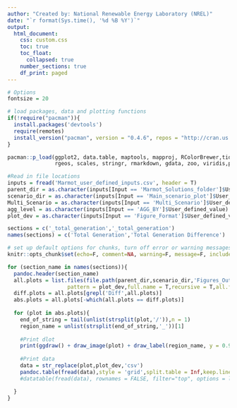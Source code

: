```yaml
---
author: "Created by: National Renewable Energy Laboratory (NREL)"
date: "`r format(Sys.time(), '%d %B %Y')`"
output:
  html_document:
    css: custom.css
    toc: true
    toc_float:
      collapsed: true
    number_sections: true
    df_print: paged
---
```


```r

# Options
fontsize = 20

# load packages, data and plotting functions
if(!require("pacman")){
  install.packages('devtools')
  require(remotes)
  install_version("pacman", version = "0.4.6", repos = "http://cran.us.r-project.org")
}

pacman::p_load(ggplot2, data.table, maptools, mapproj, RColorBrewer,tidyverse,magick,cowplot,DT,
               rgeos, scales, stringr, rmarkdown, gdata, zoo, viridis,png,grid,dplyr,highlight,pander)

#Read in file locations
inputs = fread('Marmot_user_defined_inputs.csv', header = T)
parent_dir = as.character(inputs[Input == 'Marmot_Solutions_folder']$User_defined_value)
scenario_dir = as.character(inputs[Input == 'Main_scenario_plot']$User_defined_value)
Multi_Scenario = as.character(inputs[Input == 'Multi_Scenario']$User_defined_value)
agg_level = as.character(inputs[Input == 'AGG_BY']$User_defined_value)
plot_dev = as.character(inputs[Input == 'Figure_Format']$User_defined_value)

sections = c('_total_generation','_total_generation')
names(sections) = c('Total Generation','Total Generation Difference')

# set up default options for chunks, turn off error or warning messages
knitr::opts_chunk$set(echo=F, comment=NA, warning=F, message=F, include=T,dev='svg', cache = F, fig.width = 20,results = 'asis',out.width = "50%", fig.asp = 0.675)

```

```r
for (section_name in names(sections)){
  pandoc.header(section_name)
  all.plots = list.files(file.path(parent_dir,scenario_dir,'Figures_Output',paste0(agg_level,sections[section_name])),
                   pattern = plot_dev,full.name = T,recursive = T,all.files = T)
  diff.plots = all.plots[grepl('Diff',all.plots)]
  abs.plots = all.plots[-which(all.plots == diff.plots)]
  
  for (plot in abs.plots){
    end_of_string = tail(unlist(strsplit(plot,'/')),n = 1)
    region_name = unlist(strsplit(end_of_string,'_'))[1]
  
    #Print dlot
    print(ggdraw() + draw_image(plot) + draw_label(region_name, y = 0.975, fontfamily = "serif", size = 48))
  
    #Print data
    data = str_replace(plot,plot_dev,'csv')
    pandoc.table(fread(data),style = 'grid',split.table = Inf,keep.line.breaks = T)
    #datatable(fread(data), rownames = FALSE, filter="top", options = list(pageLength = length(Multi_Scenario), scrollX=T))

  }
}
```

<!-- # Generation {.tabset} -->
<!-- ## Total Generation -->
<!-- ```{r total generation, out.width = "50%", fig.asp = 0.675} -->
<!-- # %%%%%%%%%%%%%%%%%%%%%%%%%%%%%%%%%%%%%%%%%%%%%%%%%%%%%%%%%%%%%%%%%%%%%%%%%% -->
<!-- all.plots = list.files(file.path(parent_dir,scenario_dir,'Figures_Output',paste0(agg_level,'_total_generation')), -->
<!--                    pattern = plot_dev,full.name = T,recursive = T,all.files = T) -->
<!-- diff.plots = all.plots[grepl('Diff',all.plots)] -->
<!-- abs.plots = all.plots[-which(all.plots == diff.plots)] -->
<!-- for (plot in abs.plots){ -->
<!--   end_of_string = tail(unlist(strsplit(plot,'/')),n = 1) -->
<!--   region_name = unlist(strsplit(end_of_string,'_'))[1] -->

<!--   #Print dlot -->
<!--   print(ggdraw() + draw_image(plot) + draw_label(region_name, y = 0.975, fontfamily = "serif", size = 48)) -->

<!--   #Print data -->
<!--   data = str_replace(plot,plot_dev,'csv') -->
<!--   print(fread(data)) -->
<!--   #datatable(fread(data), rownames = FALSE, filter="top", options = list(pageLength = length(Multi_Scenario), scrollX=T)) -->
<!-- } -->
<!-- # %%%%%%%%%%%%%%%%%%%%%%%%%%%%%%%%%%%%%%%%%%%%%%%%%%%%%%%%%%%%%%%%%%%%%%%%%% -->
<!-- ``` -->

<!-- ## Total Generation Difference -->
<!-- ```{r total generation difference, out.width = "50%", fig.asp = 0.675} -->
<!-- # %%%%%%%%%%%%%%%%%%%%%%%%%%%%%%%%%%%%%%%%%%%%%%%%%%%%%%%%%%%%%%%%%%%%%%%%%% -->
<!-- for (plot in diff.plots){ -->
<!--   end_of_string = tail(unlist(strsplit(plot,'/')),n = 1) -->
<!--   region_name = unlist(strsplit(end_of_string,'_'))[1] -->
<!--   print(ggdraw() + draw_image(plot) + draw_label(region_name, y = 0.975, fontfamily = "serif", size = 48)) -->

<!--   #Print data -->
<!--   data = str_replace(plot,plot_dev,'csv') -->
<!--   print(fread(data)) -->
<!-- } -->
<!-- # %%%%%%%%%%%%%%%%%%%%%%%%%%%%%%%%%%%%%%%%%%%%%%%%%%%%%%%%%%%%%%%%%%%%%%%%%% -->
<!-- ``` -->

<!-- ## Generation Stacks -->
<!-- ```{r stacked-generation, out.width = "50%", fig.asp = 1.1} -->
<!-- # %%%%%%%%%%%%%%%%%%%%%%%%%%%%%%%%%%%%%%%%%%%%%%%%%%%%%%%%%%%%%%%%%%%%%%%%%% -->
<!--  plots_subdir = paste0(interconnection_dir,'Gen_Stack') -->
<!--  #Alternate stacked and unstacked plots, so they can be showed side by side for each superzone/interconnection. -->
<!--  for (interconnection in interconnections){ -->
<!--    img_fn_stacked = paste0(plots_subdir,'/',interconnection,'_Stacked_Gen.png') -->
<!--    img_fn_unstacked = paste0(plots_subdir,'/',interconnection,'_Unstacked_Gen.png') -->
<!--    if (img_fn_stacked %in% list.files(plots_subdir, full.names = T)){ -->
<!--                     print(ggdraw() + -->
<!--                     draw_image(img_fn_stacked) + -->
<!--                     draw_label(interconnection, y = 0.985, x = 1, hjust = 1, fontfamily = 'serif', size = 24) + -->
<!--                     theme(plot.margin = unit(c(1,0,1,0), "cm"))) } else {  message(paste0(img_fn_stacked,' not found.')) } -->

<!--    if (img_fn_unstacked %in% list.files(plots_subdir, full.names = T)){print(ggdraw() + -->
<!--                                                                           draw_image(img_fn_unstacked) + -->
<!--                                                                           theme(plot.margin = unit(c(1,0,1,0), "cm"))) } -->
<!--    else {message(paste0(img_fn_unstacked,' not found.'))} -->
<!--   } -->
<!-- # %%%%%%%%%%%%%%%%%%%%%%%%%%%%%%%%%%%%%%%%%%%%%%%%%%%%%%%%%%%%%%%%%%%%%%%%%% -->
<!-- ``` -->

<!-- ### By Zone -->
<!-- ```{r stacked-generation zone, out.width = "50%", fig.asp = 1.1} -->
<!-- # %%%%%%%%%%%%%%%%%%%%%%%%%%%%%%%%%%%%%%%%%%%%%%%%%%%%%%%%%%%%%%%%%%%%%%%%%% -->
<!-- plots_subdir = paste0(zone_dir,'Gen_Stack') -->
<!-- for (region in regions){ -->
<!--   img_fn_stacked = paste0(plots_subdir,'/',region,'_Stacked_Gen.png') -->
<!--   img_fn_unstacked = paste0(plots_subdir,'/',region,'_Unstacked_Gen.png') -->
<!--   if (img_fn_stacked %in% list.files(plots_subdir, full.names = T)){ -->
<!--     print(ggdraw() + -->
<!--       draw_image(img_fn_stacked) + -->
<!--       draw_label(region, y = 0.985, x = 1, hjust = 1, fontfamily = 'serif', size = 24) + -->
<!--       theme(plot.margin = unit(c(1,0,1,0), "cm"))) -->
<!--     } else {message(paste0(img_fn_stacked,' not found.'))} -->
<!--   if (img_fn_unstacked %in% list.files(plots_subdir, full.names = T)){ -->
<!--   print(ggdraw() + -->
<!--     draw_image(img_fn_unstacked) + -->
<!--     theme(plot.margin = unit(c(1,0,1,0), "cm"))) -->
<!--     } else {message(paste0(img_fn_unstacked,' not found.'))} -->
<!--   } -->
<!-- # %%%%%%%%%%%%%%%%%%%%%%%%%%%%%%%%%%%%%%%%%%%%%%%%%%%%%%%%%%%%%%%%%%%%%%%%%% -->
<!-- ``` -->

<!-- ## Committed Capacity -->
<!-- ### By Interconnection -->
<!-- ```{r committed-capacity interconnection, out.width = "100%", fig.asp = 0.675} -->
<!-- # %%%%%%%%%%%%%%%%%%%%%%%%%%%%%%%%%%%%%%%%%%%%%%%%%%%%%%%%%%%%%%%%%%%%%%%%%% -->
<!-- plots_subdir = paste0(interconnection_dir,'Gen_Stack') -->
<!-- for (interconnection in interconnections){ -->
<!--   img_fn = paste0(plots_subdir,'/',interconnection,'_Committed_Capacity_Stack.png') -->
<!--   if (img_fn %in% list.files(plots_subdir, full.names = T)){ print(ggdraw() + -->
<!--                                                                      draw_image(img_fn) + -->
<!--                                                                      draw_label(interconnection, y = 0.985, fontfamily = "serif", size = 24) + -->
<!--                                                                      theme(plot.margin = unit(c(0.1,0,0.1,0), "cm"))) } -->
<!--      else {message(paste0(img_fn,' not found.'))} -->
<!--   } -->
<!-- # %%%%%%%%%%%%%%%%%%%%%%%%%%%%%%%%%%%%%%%%%%%%%%%%%%%%%%%%%%%%%%%%%%%%%%%%%% -->
<!-- ``` -->

<!-- ### By Zone -->
<!-- ```{r committed-capacity zone, out.width = "100%", fig.asp = 0.675} -->
<!-- # %%%%%%%%%%%%%%%%%%%%%%%%%%%%%%%%%%%%%%%%%%%%%%%%%%%%%%%%%%%%%%%%%%%%%%%%%% -->
<!-- plots_subdir = paste0(zone_dir,'Gen_Stack') -->
<!-- for (region in regions){ -->
<!--   img_fn = paste0(plots_subdir,'/',region,'_Committed_Capacity_Stack.png') -->
<!--   if (img_fn %in% list.files(plots_subdir, full.names = T)){ print(ggdraw() + -->
<!--                                                                      draw_image(img_fn) + -->
<!--                                                                      draw_label(region, y = 0.985, fontfamily = "serif", size = 24) + -->
<!--                                                                      theme(plot.margin = unit(c(0.1,0,0.1,0), "cm"))) } -->
<!--      else {message(paste0(img_fn,' not found.'))} -->
<!--   } -->
<!-- # %%%%%%%%%%%%%%%%%%%%%%%%%%%%%%%%%%%%%%%%%%%%%%%%%%%%%%%%%%%%%%%%%%%%%%%%%% -->
<!-- ``` -->


<!-- ## Outage Stacks -->
<!-- ```{r outage-stacks zone, out.width = "100%", fig.asp = 0.675} -->
<!-- # %%%%%%%%%%%%%%%%%%%%%%%%%%%%%%%%%%%%%%%%%%%%%%%%%%%%%%%%%%%%%%%%%%%%%%%%%% -->
<!-- plots_subdir = paste0(zone_dir,'Outage_Stack') -->
<!-- for (region in regions){ -->
<!--   img_fn = paste0(plots_subdir,'/',region,'_Capacity_Out_Stacked.png') -->
<!--   if (img_fn %in% list.files(plots_subdir, full.names = T)){ print(ggdraw() + -->
<!--                                                                      draw_image(img_fn) + -->
<!--                                                                      draw_label(region, y = 0.985, fontfamily = "serif", size = 24) + -->
<!--                                                                      theme(plot.margin = unit(c(0.1,0,0.1,0), "cm"))) } -->
<!--      else {message(paste0(img_fn,' not found.'))} -->
<!--   } -->
<!-- # %%%%%%%%%%%%%%%%%%%%%%%%%%%%%%%%%%%%%%%%%%%%%%%%%%%%%%%%%%%%%%%%%%%%%%%%%% -->
<!-- ``` -->

<!-- ## Thermal Capacity Reserves -->
<!-- ### By Interconnection -->
<!-- ```{r thermal-cap-reserves interconnection, out.width = "100%", fig.asp = 0.675} -->
<!-- # %%%%%%%%%%%%%%%%%%%%%%%%%%%%%%%%%%%%%%%%%%%%%%%%%%%%%%%%%%%%%%%%%%%%%%%%%% -->
<!-- plots_subdir = paste0(interconnection_dir,'Thermal_Capacity_Reserves') -->
<!-- for (interconnection in interconnections){ -->
<!--   img_fn = paste0(plots_subdir,'/',interconnection,'_Thermal_Capacity_Reserves.png') -->
<!--   if (img_fn %in% list.files(plots_subdir, full.names = T)){ print(ggdraw() + -->
<!--                                                                      draw_image(img_fn) + -->
<!--                                                                      draw_label(interconnection, y = 0.985, fontfamily = "serif", size = 24) + -->
<!--                                                                      theme(plot.margin = unit(c(0.75,0,0.75,0), "cm"))) } -->
<!--      else {message(paste0(img_fn,' not found.'))} -->
<!--   } -->
<!-- # %%%%%%%%%%%%%%%%%%%%%%%%%%%%%%%%%%%%%%%%%%%%%%%%%%%%%%%%%%%%%%%%%%%%%%%%%% -->
<!-- ``` -->

<!-- ### By Zone -->
<!-- ```{r thermal-cap-reserves zone, out.width = "100%", fig.asp = 0.675} -->
<!-- # %%%%%%%%%%%%%%%%%%%%%%%%%%%%%%%%%%%%%%%%%%%%%%%%%%%%%%%%%%%%%%%%%%%%%%%%%% -->
<!-- plots_subdir = paste0(zone_dir,'Thermal_Capacity_Reserves') -->
<!-- for (region in regions){ -->
<!--   img_fn = paste0(plots_subdir,'/',region,'_Thermal_Capacity_Reserves.png') -->
<!--   if (img_fn %in% list.files(plots_subdir, full.names = T)){ print(ggdraw() + -->
<!--                                                                      draw_image(img_fn) + -->
<!--                                                                      draw_label(region, y = 0.985, fontfamily = "serif", size = 24) + -->
<!--                                                                      theme(plot.margin = unit(c(0.1,0,0.1,0), "cm"))) } -->
<!--      else {message(paste0(img_fn,' not found.'))} -->
<!--   } -->
<!-- # %%%%%%%%%%%%%%%%%%%%%%%%%%%%%%%%%%%%%%%%%%%%%%%%%%%%%%%%%%%%%%%%%%%%%%%%%% -->
<!-- ``` -->

<!-- *** -->

<!-- # Transmission -->
<!-- ## Net Export -->
<!-- ### By Interconnection -->
<!-- ```{r Net export interconnection, out.width = "50%", fig.asp = 0.675} -->
<!-- # %%%%%%%%%%%%%%%%%%%%%%%%%%%%%%%%%%%%%%%%%%%%%%%%%%%%%%%%%%%%%%%%%%%%%%%%%% -->
<!-- plots_subdir = paste0(interconnection_dir,'Transmission') -->
<!-- for (interconnection in interconnections){ -->
<!--   img_fn = paste0(plots_subdir,'/',interconnection,'_Net_Export.png') -->
<!--   if (img_fn %in% list.files(plots_subdir, full.names = T)){ print(ggdraw() + draw_image(img_fn) + draw_label(interconnection, y = 0.975,fontfamily = "serif", size = 24) + -->
<!--                                                                       theme(plot.margin = unit(c(0.75,0,0.75,0), "cm"))) } -->
<!--      else {message(paste0(img_fn,' not found.'))} -->
<!-- } -->
<!-- # %%%%%%%%%%%%%%%%%%%%%%%%%%%%%%%%%%%%%%%%%%%%%%%%%%%%%%%%%%%%%%%%%%%%%%%%%% -->
<!-- ``` -->

<!-- ### By Zone -->
<!-- ```{r Net export zone, out.width = "50%", fig.asp = 0.675} -->
<!-- # %%%%%%%%%%%%%%%%%%%%%%%%%%%%%%%%%%%%%%%%%%%%%%%%%%%%%%%%%%%%%%%%%%%%%%%%%% -->
<!-- plots_subdir = paste0(zone_dir,'Transmission') -->
<!-- for (region in regions){ -->
<!--   img_fn = paste0(plots_subdir,'/',region,'_Net_Export.png') -->
<!--   if (img_fn %in% list.files(plots_subdir, full.names = T)){ print(ggdraw() + draw_image(img_fn) + draw_label(region, y = 0.975,fontfamily = "serif", size = 24) + -->
<!--                                                                       theme(plot.margin = unit(c(0.75,0,0.75,0), "cm"))) } -->
<!--      else {message(paste0(img_fn,' not found.'))} -->
<!-- } -->
<!-- # %%%%%%%%%%%%%%%%%%%%%%%%%%%%%%%%%%%%%%%%%%%%%%%%%%%%%%%%%%%%%%%%%%%%%%%%%% -->
<!-- ``` -->

<!-- ## Zonal Interchange -->
<!-- ```{r Zonal Interchange zone, out.width = "100%", fig.asp = 0.675} -->
<!-- # %%%%%%%%%%%%%%%%%%%%%%%%%%%%%%%%%%%%%%%%%%%%%%%%%%%%%%%%%%%%%%%%%%%%%%%%%% -->
<!-- plots_subdir = paste0(zone_dir,'Transmission') -->
<!-- for (region in regions){ -->
<!--   img_fn = paste0(plots_subdir,'/',region,'_Zone-Zone_Net_Interchange.png') -->
<!--   if (img_fn %in% list.files(plots_subdir, full.names = T)){ print(ggdraw() + -->
<!--                                                                      draw_image(img_fn) + -->
<!--                                                                      draw_label(region, y = 0.985,fontfamily = "serif", size = 24) + -->
<!--                                                                      theme(plot.margin = unit(c(0.1,0,0.1,0), "cm"))) } -->
<!--      else {message(paste0(img_fn,' not found.'))} -->
<!-- } -->
<!-- # %%%%%%%%%%%%%%%%%%%%%%%%%%%%%%%%%%%%%%%%%%%%%%%%%%%%%%%%%%%%%%%%%%%%%%%%%% -->
<!-- ``` -->

<!-- ## Line Utilization -->
<!-- ### By Interconnection -->
<!-- ```{r line utilinterconnection, out.width = "50%", fig.asp = 0.675} -->
<!-- # %%%%%%%%%%%%%%%%%%%%%%%%%%%%%%%%%%%%%%%%%%%%%%%%%%%%%%%%%%%%%%%%%%%%%%%%%% -->
<!-- plots_subdir = paste0(interconnection_dir,'Transmission') -->
<!-- for (interconnection in interconnections){ -->
<!--   img_fn = paste0(plots_subdir,'/',interconnection,'_Line_Utilization_Time_Series.png') -->
<!--   if (img_fn %in% list.files(plots_subdir, full.names = T)){ print(ggdraw() + draw_image(img_fn) + draw_label(interconnection, y = 0.975,fontfamily = "serif", size = 24) + -->
<!--                                                                       theme(plot.margin = unit(c(0.75,0,0.75,0), "cm"))) } -->
<!--      else {message(paste0(img_fn,' not found.'))} -->
<!-- } -->
<!-- # %%%%%%%%%%%%%%%%%%%%%%%%%%%%%%%%%%%%%%%%%%%%%%%%%%%%%%%%%%%%%%%%%%%%%%%%%% -->
<!-- ``` -->

<!-- ### By Zone -->
<!-- ```{r line util zone, out.width = "50%", fig.asp = 0.675} -->
<!-- # %%%%%%%%%%%%%%%%%%%%%%%%%%%%%%%%%%%%%%%%%%%%%%%%%%%%%%%%%%%%%%%%%%%%%%%%%% -->
<!-- plots_subdir = paste0(zone_dir,'Transmission') -->
<!-- for (region in regions){ -->
<!--   img_fn = paste0(plots_subdir,'/',region,'_Line_Utilization_Time_Series.png') -->
<!--   if (img_fn %in% list.files(plots_subdir, full.names = T)){ print(ggdraw() + draw_image(img_fn) + draw_label(region, y = 0.975,fontfamily = "serif", size = 24) + -->
<!--                                                                       theme(plot.margin = unit(c(0.75,0,0.75,0), "cm"))) } -->
<!--      else {message(paste0(img_fn,' not found.'))} -->
<!-- } -->
<!-- # %%%%%%%%%%%%%%%%%%%%%%%%%%%%%%%%%%%%%%%%%%%%%%%%%%%%%%%%%%%%%%%%%%%%%%%%%% -->
<!-- ``` -->

<!-- ## Line Violations -->
<!-- ### By Interconnection -->
<!-- ```{r line viol interconnection summary, out.width = "50%", fig.asp = 0.675} -->
<!-- # %%%%%%%%%%%%%%%%%%%%%%%%%%%%%%%%%%%%%%%%%%%%%%%%%%%%%%%%%%%%%%%%%%%%%%%%%% -->
<!-- plots_subdir = paste0(interconnection_dir,'Transmission') -->
<!-- img_fn = paste0(plots_subdir,'/Line_Violations_Totals.png') -->
<!-- if (img_fn %in% list.files(plots_subdir, full.names = T)){ print(ggdraw() + draw_image(img_fn) + draw_label('Summary', y = 0.975,fontfamily = "serif", size = 24) + -->
<!--                                                                       theme(plot.margin = unit(c(0.75,0,0.75,0), "cm"))) } else {message(paste0(img_fn,' not found.'))} -->
<!-- # %%%%%%%%%%%%%%%%%%%%%%%%%%%%%%%%%%%%%%%%%%%%%%%%%%%%%%%%%%%%%%%%%%%%%%%%%% -->
<!-- ``` -->

<!-- ```{r line viol interconnection, out.width = "50%", fig.asp = 0.675} -->
<!-- # %%%%%%%%%%%%%%%%%%%%%%%%%%%%%%%%%%%%%%%%%%%%%%%%%%%%%%%%%%%%%%%%%%%%%%%%%% -->
<!-- plots_subdir = paste0(interconnection_dir,'Transmission') -->
<!-- for (interconnection in interconnections){ -->
<!--   img_fn = paste0(plots_subdir,'/',interconnection,'_Line_Violations_Time_Series.png') -->
<!--   if (img_fn %in% list.files(plots_subdir, full.names = T)){ print(ggdraw() + draw_image(img_fn) + draw_label('Summary', y = 0.975,fontfamily = "serif", size = 24) + theme(plot.margin = unit(c(0.75,0,0.75,0), "cm"))) } else {message(paste0(img_fn,' not found.'))} -->
<!-- } -->
<!-- # %%%%%%%%%%%%%%%%%%%%%%%%%%%%%%%%%%%%%%%%%%%%%%%%%%%%%%%%%%%%%%%%%%%%%%%%%% -->
<!-- ``` -->

<!-- ### By Zone -->
<!-- ```{r line viol zone summary, out.width = "50%", fig.asp = 0.675} -->
<!-- # %%%%%%%%%%%%%%%%%%%%%%%%%%%%%%%%%%%%%%%%%%%%%%%%%%%%%%%%%%%%%%%%%%%%%%%%%% -->
<!-- plots_subdir = paste0(zone_dir,'Transmission') -->
<!-- img_fn = paste0(plots_subdir,'/Line_Violations_Totals.png') -->
<!-- if (img_fn %in% list.files(plots_subdir, full.names = T)){ print(ggdraw() + draw_image(img_fn) + draw_label(region, y = 0.975,fontfamily = "serif", size = 24) + -->
<!--                                                                       theme(plot.margin = unit(c(0.75,0,0.75,0), "cm"))) } else {message(paste0(img_fn,' not found.'))} -->

<!-- # %%%%%%%%%%%%%%%%%%%%%%%%%%%%%%%%%%%%%%%%%%%%%%%%%%%%%%%%%%%%%%%%%%%%%%%%%% -->
<!-- ``` -->

<!-- ```{r line viol zone, out.width = "50%", fig.asp = 0.675} -->
<!-- # %%%%%%%%%%%%%%%%%%%%%%%%%%%%%%%%%%%%%%%%%%%%%%%%%%%%%%%%%%%%%%%%%%%%%%%%%% -->
<!-- plots_subdir = paste0(zone_dir,'Transmission') -->
<!-- for (region in regions){ -->
<!--   img_fn = paste0(plots_subdir,'/',region,'_Line_Violations_Time_Series.png') -->
<!--   if (img_fn %in% list.files(plots_subdir, full.names = T)){ print(ggdraw() + draw_image(img_fn) + draw_label(region, y = 0.975,fontfamily = "serif", size = 24) + -->
<!--                                                                       theme(plot.margin = unit(c(0.75,0,0.75,0), "cm"))) } else {message(paste0(img_fn,' not found.'))} -->
<!-- } -->
<!-- # %%%%%%%%%%%%%%%%%%%%%%%%%%%%%%%%%%%%%%%%%%%%%%%%%%%%%%%%%%%%%%%%%%%%%%%%%% -->
<!-- ``` -->

<!-- *** -->

<!-- # Thermal and Hydro Unit Analysis -->
<!-- ## Capacity Factor (average output for all hours) -->
<!-- ### By Interconnection -->
<!-- ```{r capacity-factor interconnection, out.width = "50%", fig.asp = 0.675} -->
<!-- # %%%%%%%%%%%%%%%%%%%%%%%%%%%%%%%%%%%%%%%%%%%%%%%%%%%%%%%%%%%%%%%%%%%%%%%%%% -->
<!-- plots_subdir = paste0(interconnection_dir,'Capacity_Factor') -->
<!-- for (interconnection in interconnections){ -->
<!--   img_fn = paste0(plots_subdir,'/',interconnection,'_Capacity_Factor.png') -->
<!--   if (img_fn %in% list.files(plots_subdir, full.names = T)){ print(ggdraw() + draw_image(img_fn) + draw_label(interconnection, y = 0.975, fontfamily = "serif", size = 24)) } else {message(paste0(img_fn,' not found.'))} -->
<!-- } -->
<!-- # %%%%%%%%%%%%%%%%%%%%%%%%%%%%%%%%%%%%%%%%%%%%%%%%%%%%%%%%%%%%%%%%%%%%%%%%%% -->
<!-- ``` -->

<!-- ### By Zone -->
<!-- ```{r capacity-factor zone, out.width = "50%", fig.asp = 0.675} -->
<!-- # %%%%%%%%%%%%%%%%%%%%%%%%%%%%%%%%%%%%%%%%%%%%%%%%%%%%%%%%%%%%%%%%%%%%%%%%%% -->
<!-- plots_subdir = paste0(zone_dir,'Capacity_Factor') -->
<!-- for (region in regions){ -->
<!--   img_fn = paste0(plots_subdir,'/',region,'_Capacity_Factor.png') -->
<!--   if (img_fn %in% list.files(plots_subdir, full.names = T)){ print(ggdraw() + draw_image(img_fn) + draw_label(region, y = 0.975, fontfamily = "serif", size = 24)) } else {message(paste0(img_fn,' not found.'))} -->
<!-- } -->
<!-- # %%%%%%%%%%%%%%%%%%%%%%%%%%%%%%%%%%%%%%%%%%%%%%%%%%%%%%%%%%%%%%%%%%%%%%%%%% -->
<!-- ``` -->

<!-- ## Average Output When Committed -->
<!-- ### By Interconnection -->
<!-- ```{r Average-Capacity-Out-When-Committed interconnection, out.width = "50%", fig.asp = 0.675} -->
<!-- # %%%%%%%%%%%%%%%%%%%%%%%%%%%%%%%%%%%%%%%%%%%%%%%%%%%%%%%%%%%%%%%%%%%%%%%%%% -->
<!-- plots_subdir = paste0(interconnection_dir,'Capacity_Factor') -->
<!-- for (interconnection in interconnections){ -->
<!--   img_fn = paste0(plots_subdir,'/',interconnection,'_Avg_Out_Committed.png') -->
<!--   if (img_fn %in% list.files(plots_subdir, full.names = T)){ print(ggdraw() + draw_image(img_fn) + draw_label(interconnection, y = 0.975, fontfamily = "serif", size = 24)) } else {message(paste0(img_fn,' not found.'))} -->
<!-- } -->
<!-- # %%%%%%%%%%%%%%%%%%%%%%%%%%%%%%%%%%%%%%%%%%%%%%%%%%%%%%%%%%%%%%%%%%%%%%%%%% -->
<!-- ``` -->

<!-- ### By Zone -->
<!-- ```{r Average-Capacity-Out-When-Committed zone, out.width = "50%", fig.asp = 0.675} -->
<!-- # %%%%%%%%%%%%%%%%%%%%%%%%%%%%%%%%%%%%%%%%%%%%%%%%%%%%%%%%%%%%%%%%%%%%%%%%%% -->
<!-- plots_subdir = paste0(zone_dir,'Capacity_Factor') -->
<!-- for (region in regions){ -->
<!--   img_fn = paste0(plots_subdir,'/',region,'_Avg_Out_Committed.png') -->
<!--   if (img_fn %in% list.files(plots_subdir, full.names = T)){ print(ggdraw() + draw_image(img_fn) + draw_label(region, y = 0.975, fontfamily = "serif", size = 24)) } else {message(paste0(img_fn,' not found.'))} -->
<!-- } -->
<!-- # %%%%%%%%%%%%%%%%%%%%%%%%%%%%%%%%%%%%%%%%%%%%%%%%%%%%%%%%%%%%%%%%%%%%%%%%%% -->
<!-- ``` -->

<!-- ## Time At Minimum Generation -->
<!-- ### By Interconnection -->
<!-- ```{r Time-at-min-gen interconnection, out.width = "50%", fig.asp = 0.675} -->
<!-- # %%%%%%%%%%%%%%%%%%%%%%%%%%%%%%%%%%%%%%%%%%%%%%%%%%%%%%%%%%%%%%%%%%%%%%%%%% -->
<!-- plots_subdir = paste0(interconnection_dir,'Capacity_Factor') -->
<!-- for (interconnection in interconnections){ -->
<!--   img_fn = paste0(plots_subdir,'/',interconnection,'_Time_at_Min_Gen.png') -->
<!--   if (img_fn %in% list.files(plots_subdir, full.names = T)){ print(ggdraw() + draw_image(img_fn) + draw_label(interconnection, y = 0.975, fontfamily = "serif", size = 24)) } else {message(paste0(img_fn,' not found.'))} -->
<!-- } -->
<!-- # %%%%%%%%%%%%%%%%%%%%%%%%%%%%%%%%%%%%%%%%%%%%%%%%%%%%%%%%%%%%%%%%%%%%%%%%%% -->
<!-- ``` -->

<!-- ### By Zone -->
<!-- ```{r Time-at-min-gen zone, out.width = "50%", fig.asp = 0.675} -->
<!-- # %%%%%%%%%%%%%%%%%%%%%%%%%%%%%%%%%%%%%%%%%%%%%%%%%%%%%%%%%%%%%%%%%%%%%%%%%% -->
<!-- plots_subdir = paste0(zone_dir,'Capacity_Factor') -->
<!-- for (region in regions){ -->
<!--   img_fn = paste0(plots_subdir,'/',region,'_Time_at_Min_Gen.png') -->
<!--   if (img_fn %in% list.files(plots_subdir, full.names = T)){ print(ggdraw() + draw_image(img_fn) + draw_label(region, y = 0.975, fontfamily = "serif", size = 24)) } else {message(paste0(img_fn,' not found.'))} -->
<!-- } -->
<!-- # %%%%%%%%%%%%%%%%%%%%%%%%%%%%%%%%%%%%%%%%%%%%%%%%%%%%%%%%%%%%%%%%%%%%%%%%%% -->
<!-- ``` -->

<!-- ## Capacity Started -->
<!-- ### By Interconnection -->
<!-- ```{r Capacity Started interconnection, out.width = "50%", fig.asp = 0.675} -->
<!-- # %%%%%%%%%%%%%%%%%%%%%%%%%%%%%%%%%%%%%%%%%%%%%%%%%%%%%%%%%%%%%%%%%%%%%%%%%% -->
<!-- plots_subdir = paste0(interconnection_dir,'Ramping') -->
<!-- for (interconnection in interconnections){ -->
<!--   img_fn = paste0(plots_subdir,'/',interconnection,'_Capacity_Started.png') -->
<!--   if (img_fn %in% list.files(plots_subdir, full.names = T)){ print(ggdraw() + draw_image(img_fn) + draw_label(interconnection, y = 0.975, fontfamily = "serif", size = 24)) } else {message(paste0(img_fn,' not found.'))} -->
<!-- } -->
<!-- # %%%%%%%%%%%%%%%%%%%%%%%%%%%%%%%%%%%%%%%%%%%%%%%%%%%%%%%%%%%%%%%%%%%%%%%%%% -->
<!-- ``` -->

<!-- ### By Zone -->
<!-- ```{r Capacity Started zone, out.width = "50%", fig.asp = 0.675} -->
<!-- # %%%%%%%%%%%%%%%%%%%%%%%%%%%%%%%%%%%%%%%%%%%%%%%%%%%%%%%%%%%%%%%%%%%%%%%%%% -->
<!-- plots_subdir = paste0(zone_dir,'Ramping') -->
<!-- for (region in regions){ -->
<!--   img_fn = paste0(plots_subdir,'/',region,'_Capacity_Started.png') -->
<!--   if (img_fn %in% list.files(plots_subdir, full.names = T)){ print(ggdraw() + draw_image(img_fn) + draw_label(region, y = 0.975, fontfamily = "serif", size = 24)) } else {message(paste0(img_fn,' not found.'))} -->
<!-- } -->
<!-- # %%%%%%%%%%%%%%%%%%%%%%%%%%%%%%%%%%%%%%%%%%%%%%%%%%%%%%%%%%%%%%%%%%%%%%%%%% -->
<!-- ``` -->

<!-- *** -->

<!-- # Installed Capacity -->
<!-- ## By Interconnection -->
<!-- ```{r Installed Capacity interconnection, out.width = "50%", fig.asp = 0.675} -->
<!-- # %%%%%%%%%%%%%%%%%%%%%%%%%%%%%%%%%%%%%%%%%%%%%%%%%%%%%%%%%%%%%%%%%%%%%%%%%% -->
<!-- plots_subdir = paste0(interconnection_dir,'Total_Installed_Capacity') -->
<!-- for (interconnection in interconnections){ -->
<!--   img_fn = paste0(plots_subdir,'/',interconnection,'_Total_Installed_Capacity.png') -->
<!--   if (img_fn %in% list.files(plots_subdir, full.names = T)){ print(ggdraw() + draw_image(img_fn) + draw_label(interconnection, y = 0.975, fontfamily = "serif", size = 24)) } else {message(paste0(img_fn,' not found.'))} -->
<!-- } -->
<!-- # %%%%%%%%%%%%%%%%%%%%%%%%%%%%%%%%%%%%%%%%%%%%%%%%%%%%%%%%%%%%%%%%%%%%%%%%%% -->
<!-- ``` -->

<!-- ## By Zone -->
<!-- ```{r Installed Capacity zone, out.width = "50%", fig.asp = 0.675} -->
<!-- # %%%%%%%%%%%%%%%%%%%%%%%%%%%%%%%%%%%%%%%%%%%%%%%%%%%%%%%%%%%%%%%%%%%%%%%%%% -->
<!-- plots_subdir = paste0(zone_dir,'Total_Installed_Capacity') -->
<!-- for (region in regions){ -->
<!--   img_fn = paste0(plots_subdir,'/',region,'_Total_Installed_Capacity.png') -->
<!--   if (img_fn %in% list.files(plots_subdir, full.names = T)){ print(ggdraw() + draw_image(img_fn) + draw_label(region, y = 0.975, fontfamily = "serif", size = 24)) } else {message(paste0(img_fn,' not found.'))} -->
<!-- } -->
<!-- # %%%%%%%%%%%%%%%%%%%%%%%%%%%%%%%%%%%%%%%%%%%%%%%%%%%%%%%%%%%%%%%%%%%%%%%%%% -->
<!-- ``` -->

<!-- # Cost -->
<!-- ## Production Cost -->
<!-- ### By Interconnection -->
<!-- ```{r Detailed Generation Cost interconnection, out.width = "50%", fig.asp = 0.675} -->
<!-- # %%%%%%%%%%%%%%%%%%%%%%%%%%%%%%%%%%%%%%%%%%%%%%%%%%%%%%%%%%%%%%%%%%%%%%%%%% -->
<!-- plots_subdir = paste0(interconnection_dir,'Production_Cost') -->
<!-- for (interconnection in interconnections){ -->
<!--   img_fn = paste0(plots_subdir,'/',interconnection,'_Detailed_Production_Cost.png') -->
<!--   if (img_fn %in% list.files(plots_subdir, full.names = T)){ print(ggdraw() + draw_image(img_fn) + draw_label(interconnection, y = 0.975, fontfamily = "serif", size = 24)) } else {message(paste0(img_fn,' not found.'))} -->
<!-- } -->
<!-- # %%%%%%%%%%%%%%%%%%%%%%%%%%%%%%%%%%%%%%%%%%%%%%%%%%%%%%%%%%%%%%%%%%%%%%%%%% -->
<!-- ``` -->

<!-- ### By Zone -->
<!-- ```{r Detailed Generation Cost zone, out.width = "50%", fig.asp = 0.675} -->
<!-- # %%%%%%%%%%%%%%%%%%%%%%%%%%%%%%%%%%%%%%%%%%%%%%%%%%%%%%%%%%%%%%%%%%%%%%%%%% -->
<!-- plots_subdir = paste0(zone_dir,'Production_Cost') -->
<!-- for (region in regions){ -->
<!--   img_fn = paste0(plots_subdir,'/',region,'_Detailed_Production_Cost.png') -->
<!--   if (img_fn %in% list.files(plots_subdir, full.names = T)){ print(ggdraw() + draw_image(img_fn) + draw_label(region, y = 0.975, fontfamily = "serif", size = 24)) } else {message(paste0(img_fn,' not found.'))} -->
<!-- } -->
<!-- # %%%%%%%%%%%%%%%%%%%%%%%%%%%%%%%%%%%%%%%%%%%%%%%%%%%%%%%%%%%%%%%%%%%%%%%%%% -->
<!-- ``` -->

<!-- ## Regional Price -->
<!-- ### By Interconnection -->
<!-- ```{r Regional Price interconnection, out.width = "100%", fig.asp = 0.675} -->
<!-- # %%%%%%%%%%%%%%%%%%%%%%%%%%%%%%%%%%%%%%%%%%%%%%%%%%%%%%%%%%%%%%%%%%%%%%%%%% -->
<!-- plots_subdir = paste0(interconnection_dir,'Region_Price') -->
<!-- for (interconnection in interconnections){ -->
<!--   img_fn = paste0(plots_subdir,'/',interconnection,'_Region_Price_Timeseries.png') -->
<!--   if (img_fn %in% list.files(plots_subdir, full.names = T)){ print(ggdraw() + draw_image(img_fn) + draw_label(interconnection, y = 0.975, fontfamily = "serif", size = 24)) } else {message(paste0(img_fn,' not found.'))} -->
<!-- } -->
<!-- # %%%%%%%%%%%%%%%%%%%%%%%%%%%%%%%%%%%%%%%%%%%%%%%%%%%%%%%%%%%%%%%%%%%%%%%%%% -->
<!-- ``` -->

<!-- ### By Zone -->
<!-- ```{r Regional Price zone, out.width = "100%", fig.asp = 0.675} -->
<!-- # %%%%%%%%%%%%%%%%%%%%%%%%%%%%%%%%%%%%%%%%%%%%%%%%%%%%%%%%%%%%%%%%%%%%%%%%%% -->
<!-- plots_subdir = paste0(zone_dir,'Region_Price') -->
<!-- for (region in regions){ -->
<!--   img_fn = paste0(plots_subdir,'/',region,'_Region_Price_Timeseries.png') -->
<!--   if (img_fn %in% list.files(plots_subdir, full.names = T)){ print(ggdraw() + draw_image(img_fn) + draw_label(region, y = 0.975, fontfamily = "serif", size = 24)) } else {message(paste0(img_fn,' not found.'))} -->
<!-- } -->
<!-- # %%%%%%%%%%%%%%%%%%%%%%%%%%%%%%%%%%%%%%%%%%%%%%%%%%%%%%%%%%%%%%%%%%%%%%%%%% -->
<!-- ``` -->
